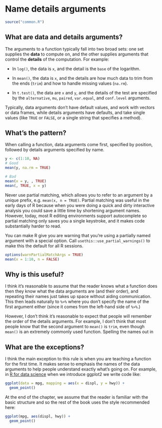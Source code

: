 # Name details arguments {#call-data-details}

```r
source("common.R")
```

## What are data and details arguments?

The arguments to a function typically fall into two broad sets: one set supplies the __data__ to compute on, and the other supplies arguments that control the __details__ of the computation. For example:

* In `log()`, the data is `x`, and the detail is the `base` of the logarithm.

* In `mean()`, the data is `x`, and the details are how much data to trim
  from the ends (`trim`) and how to handle missing values (`na.rm`).

* In `t.test()`, the data are `x` and `y`, and the details of the test are
  specified by the `alternative`, `mu`, `paired`, `var.equal`, and `conf.level`
  arguments.

Typically, data arguments don't have default values, and work with vectors or data frames, while details arguments have defaults, and take single values (like `TRUE` or `FALSE`, or a single string that specifies a method).

## What's the pattern?

When calling a function, data arguments come first, specified by position, followed by details arguments specified by name.

```r
y <- c(1:10, NA)
# Good
mean(y, na.rm = TRUE)

# Bad
mean(x = y, , TRUE)
mean(, TRUE, x = y)
```

Never use partial matching, which allows you to refer to an argument by a unique prefix, e.g. `mean(x, n = TRUE)`. Partial matching was useful in the early days of R because when you were doing a quick and dirty interactive analysis you could save a little time by shortening argument names. However, today, most R editing environments support autocomplete so partial matching only saves you a single keystroke, and it makes code substantially harder to read.

You can make R give you are warning that you're using a partially named argument with a special option. Call `usethis::use_partial_warnings()` to make this the default for all R sessions.

```r
options(warnPartialMatchArgs = TRUE)
mean(x = 1:10, n = FALSE)
```

## Why is this useful?

I think it's reasonable to assume that the reader knows what a function does then they know what the data arguments are (and their order), and repeating their names just takes up space without aiding communication. This then leads naturally to `%>%` where you don't specify the name of the first argument either (since it comes from the left-hand side of `%>%`.)

However, I don't think it's reasonable to expect that people will remember the order of the details arguments. For example, I don't think that most people know that the second argument to `mean()` is `trim`, even though `mean()` is an extremely commonly used function. Spelling the names out in 

## What are the exceptions?

I think the main exception to this rule is when you are teaching a function for the first time. It makes sense to emphasis the names of the data arguments to help people understand exactly what's going on. For example, in [R for data science](https://r4ds.had.co.nz/data-visualisation.html) when we introduce ggplot2 we write code like:

```r
ggplot(data = mpg, mapping = aes(x = displ, y = hwy)) + 
  geom_point()
```

At the end of the chapter, we assume that the reader is familiar with the basic structure and so the rest of the book uses the style recommended here:

```r
ggplot(mpg, aes(displ, hwy)) + 
  geom_point()
```

